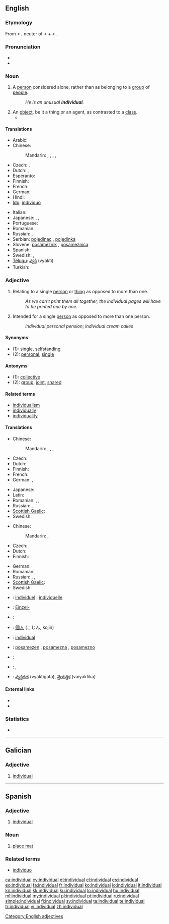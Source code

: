 {{wikipedia|Individual (disambiguation)|Individual}}
==English==

===Etymology===
From {{etyl|ML.}} {{term|individualis}} < {{etyl|la}} {{term|individuum||an indivisible thing}}, neuter of {{term|individuus||indivisible, undivided}} < {{term|in}} + {{term|dividuus||divisible}} < {{term|lang=la|divido||divide}}.

===Pronunciation===
* {{IPA|/ˌɪndɪˈvɪʤuəl/}}
* {{audio|en-us-individual.ogg|Audio (US)}}

===Noun===
{{en-noun}}

# A [[person]] considered alone, rather than as belonging to a [[group]] of [[people]].
#: ''He is an unusual '''individual'''.''
# An [[object]], be it a thing or an agent, as contrasted to a [[class]].
#* {{quote-book|year=2006|chapter=Identity and Individuality in Quantum Theory|title=Stanford Encyclopedia of Philosophy|author=Steven French|url=http://plato.stanford.edu/entries/qt-idind/
|passage=It is typically held that chairs, trees, rocks, people and many of the so-called ‘everyday’ objects we encounter can be regarded as '''individuals'''.}}

====Translations====
{{trans-top|person considered alone}}
* Arabic: {{t|ar|وحيد|m|tr=waHiid|sc=Arab}}
* Chinese:
*: Mandarin: {{t|zh|個體|sc=Hani}}, {{t|zh|个体|tr=gètǐ|sc=Hani}}, {{t|zh|個人|sc=Hani}}, {{t|zh|个人|tr=gèrén|sc=Hani}}, {{t|zh|私人|tr=sīrén|sc=Hani}}
* Czech: {{t-|cs|jedinec|m}}, {{t-|cs|jednotlivec|m}}
* Dutch: {{t-|nl|enkeling|m}}, {{t+|nl|individu|n}}
* Esperanto: {{t|eo|unuopulo}}
* Finnish: {{t+|fi|yksilö}}
* French: {{t+|fr|individu|m}}
* German: {{t+|de|Individuum|n}}
* Hindi: {{t+|hi|व्यक्ति|m|tr=vyakti|xs=Hindi}}
* [[Ido]]: [[individuo]]
{{trans-mid}}
* Italian: {{t+|it|individuo}}
* Japanese: {{t|ja|個人|tr=こじん, kojin|sc=Jpan}}, {{t|ja|個体|tr=こたい, kotai|sc=Jpan}}, {{t|ja|私人|tr=しじん, shijin|sc=Jpan}}
* Portuguese: {{t+|pt|indivíduo}}
* Romanian: {{t-|ro|individ}}
* Russian: {{qualifier|law}} {{t|ru|физическое лицо|n|tr=fizíčeskoje licó}}, {{t+|ru|индивидуум|m|tr=indivíduum}}
* Serbian: [[pojedinac]] {{m}}, [[pojedinka]] {{f}}
* Slovene: [[posameznik]] {{m}}, [[posameznica]] {{f}}
* Spanish: {{t-|es|individuo}}
* Swedish: {{t+|sv|individ|c}}, {{t+|sv|enskild|c}}
* [[Telugu]]: [[వ్యక్తి]] (vyakti)
* Turkish: {{t+|tr|birey}}
{{trans-bottom}}

===Adjective===
{{en-adj}}

# Relating to a single [[person]] or [[thing]] as opposed to more than one.
#: ''As we can't print them all together, the individual pages will have to be printed one by one.''
# Intended for a single [[person]] as opposed to more than one person.
#: ''individual personal pension''; ''individual cream cakes''

====Synonyms====
* (1): [[single]], [[selfstanding]]
* (2): [[personal]], [[single]]

====Antonyms====
* (1): [[collective]]
* (2): [[group]], [[joint]], [[shared]]

====Related terms====
* [[individualism]]
* [[individually]]
* [[individuality]]

====Translations====
{{trans-top|relating to a single person or thing}}
* Chinese:
*: Mandarin: {{t|zh|單個|sc=Hani}}, {{t|zh|单个|tr=dāngè|sc=Hani}}, {{t|zh|獨個|sc=Hani}}, {{t|zh|独个|tr=dúgè|sc=Hani}}
* Czech: {{t+|cs|jednotlivý}}
* Dutch: {{t|nl|individueel}}
* Finnish: {{t|fi|yksittäinen}}
* French: {{t|fr|individuel}}
* German: {{t|de|einzeln}}, {{t|de|individuell}}
{{trans-mid}}
* Japanese: {{t|ja|個々|tr=ここの, koko-no|alt=個々の|sc=Jpan}}
* Latin: {{t|la|individualis}}
* Romanian: {{t|ro|individual|m|n}}, {{t|ro|individuală|f}}, {{t|ro|individuali|m|p}}
* Russian: {{t|ru|отдельный|tr=otdél'nyj|sc=Cyrl}}, {{t|ru|индивидуальный|tr=individuál'nyj|sc=Cyrl}}
* [[Scottish Gaelic]]: {{t|gd|air leth}}
* Swedish: {{t|sv|enskild}}
{{trans-bottom}}

{{trans-top|intended for a single person}}
* Chinese:
*: Mandarin: {{t|zh|個別|sc=Hani}}, {{t|zh|个别|tr=gèbié|sc=Hani}}
* Czech: {{t-|cs|individuální}}
* Dutch: {{t|nl|individueel}}
* Finnish: {{t|fi|yksilöllinen}}
{{trans-mid}}
* German: {{t|de|individuell}}
* Romanian: {{t|ro|individual}}
* Russian: {{t|ru|индивидуальный|tr=individuál'nyj|sc=Cyrl}}, {{t|ru|персональный|tr=personál'nyj|sc=Cyrl}}, {{t|ru|личный|tr=líčnyj|sc=Cyrl}}
* [[Scottish Gaelic]]: {{t|gd|air leth}}
* Swedish: {{t|sv|individuell}}
{{trans-bottom}}

{{checktrans-top}}
* {{ttbc|fr}}: [[individuel]] {{m}}, [[individuelle]] {{f}}
* {{ttbc|de}}: [[Einzel-]]
* {{ttbc|he}}: {{t-|he|פרטי|tr=p"rati}}
{{trans-mid}}
* {{ttbc|ja}}: [[個人]] (こじん, kojin)
* {{ttbc|pt}}: [[individual]]
* {{ttbc|sl}}: [[posamezen]] {{m}}, [[posamezna]] {{f}}, [[posamezno]] {{n}}
* {{ttbc|es}}: {{t+|es|individual}}
* {{ttbc|sv}}: {{t+|sv|individuell}}, {{t|sv|enskild}}
* {{ttbc|te}}: [[వ్యక్తిగత]] (vyaktigata), [[వైయక్తిక]] (vaiyaktika)
{{trans-bottom}}

====External links====
* {{R:Webster 1913}}
* {{R:Century 1911}}

===Statistics===
* {{rank|silent|takes|honour|806|individual|girls|wall|cry}}

[[Category:English adjectives]]

----

==Galician==

===Adjective===
{{gl-adj|f=individual|pl=individuais}}

# [[#English|individual]]

----

==Spanish==

===Adjective===
{{es-adj|pl=individuales}}

# [[#English|individual]]

===Noun===
{{es-noun-m|pl=individuales}}

# [[place mat]]

===Related terms===
* [[individuo]]

[[ca:individual]]
[[cy:individual]]
[[et:individual]]
[[el:individual]]
[[es:individual]]
[[eo:individual]]
[[fa:individual]]
[[fr:individual]]
[[ko:individual]]
[[io:individual]]
[[it:individual]]
[[kn:individual]]
[[kk:individual]]
[[ku:individual]]
[[lo:individual]]
[[hu:individual]]
[[ml:individual]]
[[my:individual]]
[[pl:individual]]
[[pt:individual]]
[[ru:individual]]
[[simple:individual]]
[[fi:individual]]
[[sv:individual]]
[[ta:individual]]
[[te:individual]]
[[tr:individual]]
[[vi:individual]]
[[zh:individual]]